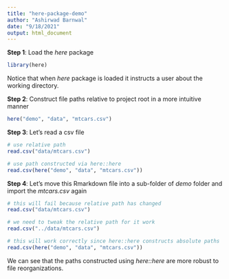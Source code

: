```yaml
---
title: "here-package-demo"
author: "Ashirwad Barnwal"
date: "9/18/2021"
output: html_document
---
```


**Step 1**: Load the *here* package

```r
library(here)
```

Notice that when *here* package is loaded it instructs a user about the working directory.

**Step 2**: Construct file paths relative to project root in a more intuitive manner

```r
here("demo", "data", "mtcars.csv")
```

**Step 3**: Let's read a csv file

```r
# use relative path
read.csv("data/mtcars.csv")

# use path constructed via here::here
read.csv(here("demo", "data", "mtcars.csv"))
```

**Step 4**: Let's move this Rmarkdown file into a sub-folder of *demo* folder and import the *mtcars.csv* again

```r
# this will fail because relative path has changed
read.csv("data/mtcars.csv")

# we need to tweak the relative path for it work
read.csv("../data/mtcars.csv")

# this will work correctly since here::here constructs absolute paths
read.csv(here("demo", "data", "mtcars.csv"))
```

We can see that the paths constructed using *here::here* are more robust to file reorganizations.




